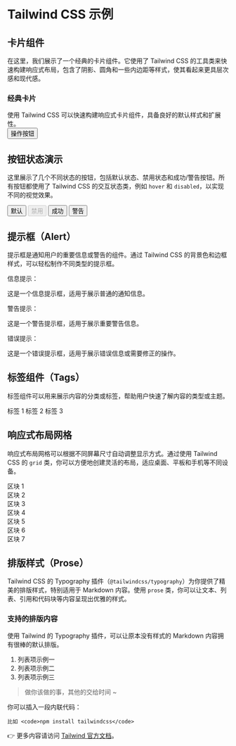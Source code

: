 
# Tailwind CSS 示例

## 卡片组件

在这里，我们展示了一个经典的卡片组件。它使用了 Tailwind CSS 的工具类来快速构建响应式布局，包含了阴影、圆角和一些内边距等样式，使其看起来更具层次感和现代感。

<div className="my-5 max-w-md mx-auto bg-foreground dark:bg-neutral-600 rounded-xl shadow-md border p-6">
  <h3 className="text-lg font-semibold text-zinc-200 mb-2">经典卡片</h3>
  <div className="text-zinc-200 mb-4">
    使用 Tailwind CSS 可以快速构建响应式卡片组件，具备良好的默认样式和扩展性。
  </div>
  <button className="bg-blue-500 text-white px-4 py-2 rounded hover:bg-blue-600 transition">
    操作按钮
  </button>
</div>

## 按钮状态演示

这里展示了几个不同状态的按钮，包括默认状态、禁用状态和成功/警告按钮。所有按钮都使用了 Tailwind CSS 的交互状态类，例如 `hover` 和 `disabled`，以实现不同的视觉效果。

<div className="my-5 flex gap-4 flex-wrap">
  <button className="bg-blue-500 text-white px-4 py-2 rounded hover:bg-blue-600 transition">默认</button>
  <button className="bg-gray-300 text-gray-700 px-4 py-2 rounded cursor-not-allowed" disabled>禁用</button>
  <button className="bg-green-500 text-white px-4 py-2 rounded hover:bg-green-600 transition">成功</button>
  <button className="bg-red-500 text-white px-4 py-2 rounded hover:bg-red-600 transition">警告</button>
</div>

## 提示框（Alert）

提示框是通知用户的重要信息或警告的组件。通过 Tailwind CSS 的背景色和边框样式，可以轻松制作不同类型的提示框。

<div className="my-5 max-w-md mx-auto">
  <div className="bg-blue-100 border-l-4 border-blue-500 text-blue-700 p-4">
    <p className="font-bold">信息提示：</p>
    <p>这是一个信息提示框，适用于展示普通的通知信息。</p>
  </div>

  <div className="bg-yellow-100 border-l-4 border-yellow-500 text-yellow-700 p-4 mt-4">
    <p className="font-bold">警告提示：</p>
    <p>这是一个警告提示框，适用于展示重要警告信息。</p>
  </div>

  <div className="bg-red-100 border-l-4 border-red-500 text-red-700 p-4 mt-4">
    <p className="font-bold">错误提示：</p>
    <p>这是一个错误提示框，适用于展示错误信息或需要修正的操作。</p>
  </div>
</div>

## 标签组件（Tags）

标签组件可以用来展示内容的分类或标签，帮助用户快速了解内容的类型或主题。

<div className="my-5 mx-auto">
  <div className="space-x-2">
    <span className="inline-block bg-blue-100 text-blue-800 text-xs font-semibold px-2 py-1 rounded-full">标签 1</span>
    <span className="inline-block bg-green-100 text-green-800 text-xs font-semibold px-2 py-1 rounded-full">标签 2</span>
    <span className="inline-block bg-yellow-100 text-yellow-800 text-xs font-semibold px-2 py-1 rounded-full">标签 3</span>
  </div>
</div>

## 响应式布局网格

响应式布局网格可以根据不同屏幕尺寸自动调整显示方式。通过使用 Tailwind CSS 的 `grid` 类，你可以方便地创建灵活的布局，适应桌面、平板和手机等不同设备。

<div className="my-5 mx-auto grid grid-cols-1 sm:grid-cols-2 lg:grid-cols-3 gap-4">
  <div className="bg-accent p-4 rounded shadow text-center">区块 1</div>
  <div className="bg-accent p-4 rounded shadow text-center">区块 2</div>
  <div className="bg-accent p-4 rounded shadow text-center">区块 3</div>
  <div className="bg-accent p-4 rounded shadow text-center">区块 4</div>
  <div className="bg-accent p-4 rounded shadow text-center">区块 5</div>
  <div className="bg-accent p-4 rounded shadow text-center">区块 6</div>
  <div className="bg-accent p-4 rounded shadow text-center">区块 7</div>
</div>

## 排版样式（Prose）

Tailwind CSS 的 Typography 插件（`@tailwindcss/typography`）为你提供了精美的排版样式，特别适用于 Markdown 内容。使用 `prose` 类，你可以让文本、列表、引用和代码块等内容呈现出优雅的样式。

<div className="my-5 mx-auto prose dark:prose-invert max-w-3xl">
  <h3>支持的排版内容</h3>
  <div>
    使用 Tailwind 的 Typography 插件，可以让原本没有样式的 Markdown 内容拥有很棒的默认排版。
  </div>

  <ol>
    <li>列表项示例一</li>
    <li>列表项示例二</li>
    <li>列表项示例三</li>
  </ol>

  <blockquote>
    做你该做的事，其他的交给时间 ~
  </blockquote>

  <div>
    你可以插入一段内联代码：
    
    比如 <code>npm install tailwindcss</code>
  </div>

  <div>👉 更多内容请访问 <a href="https://tailwindcss.com/docs" target="_blank">Tailwind 官方文档</a>。</div>
</div>
